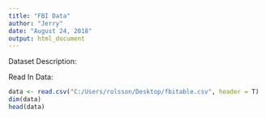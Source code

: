 ---
title: "FBI Data"
author: "Jerry"
date: "August 24, 2018"
output: html_document
---

Dataset Description:



Read In Data:
```{r}
data <- read.csv("C:/Users/rolsson/Desktop/fbitable.csv", header = T)
dim(data)
head(data)


```



```{r}

```





```{r}

```


